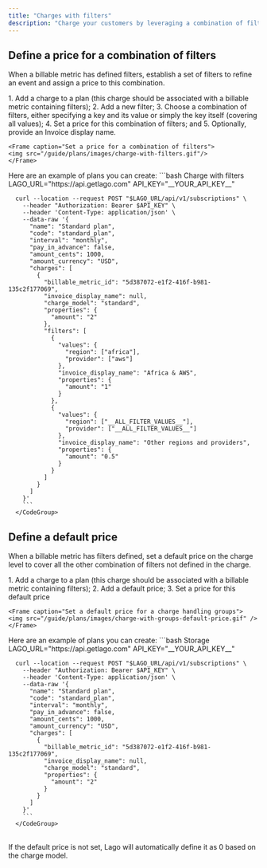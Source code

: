 ```yaml
---
title: "Charges with filters"
description: "Charge your customers by leveraging a combination of filters specified in the billable metric."
---
```


## Define a price for a combination of filters[](#define-price-for-filters "Direct link to heading")

When a billable metric has defined filters, establish a set of filters to refine an event and assign a price to this combination.

<Tabs>
  <Tab title="Dashboard">
    1. Add a charge to a plan (this charge should be associated with a billable metric containing filters);
    2. Add a new filter;
    3. Choose a combination of filters, either specifying a key and its value or simply the key itself (covering all values);
    4. Set a price for this combination of filters; and
    5. Optionally, provide an Invoice display name.

    <Frame caption="Set a price for a combination of filters">
    <img src="/guide/plans/images/charge-with-filters.gif"/>
    </Frame>

  </Tab>
  <Tab title="API">
    Here are an example of plans you can create:
    <CodeGroup>
      ```bash Charge with filters
      LAGO_URL="https://api.getlago.com"
      API_KEY="__YOUR_API_KEY__"

      curl --location --request POST "$LAGO_URL/api/v1/subscriptions" \
        --header "Authorization: Bearer $API_KEY" \
        --header 'Content-Type: application/json' \
        --data-raw '{
          "name": "Standard plan",
          "code": "standard_plan",
          "interval": "monthly",
          "pay_in_advance": false,
          "amount_cents": 1000,
          "amount_currency": "USD",
          "charges": [
            {
              "billable_metric_id": "5d387072-e1f2-416f-b981-135c2f177069",
              "invoice_display_name": null,
              "charge_model": "standard",
              "properties": {
                "amount": "2"
              },
              "filters": [
                {
                  "values": {
                    "region": ["africa"],
                    "provider": ["aws"]
                  },
                  "invoice_display_name": "Africa & AWS",
                  "properties": {
                    "amount": "1"
                  }
                },
                {
                  "values": {
                    "region": ["__ALL_FILTER_VALUES__"],
                    "provider": ["__ALL_FILTER_VALUES__"]
                  },
                  "invoice_display_name": "Other regions and providers",
                  "properties": {
                    "amount": "0.5"
                  }
                }
              ]
            }
          ]
        }'
        ```
      </CodeGroup>

  </Tab>
</Tabs>

## Define a default price[](#define-default-price "Direct link to heading")

When a billable metric has filters defined, set a default price on the charge level to cover all the other combination of filters not defined in the charge.

<Tabs>
  <Tab title="Dashboard">
    1. Add a charge to a plan (this charge should be associated with a billable metric containing filters);
    2. Add a default price;
    3. Set a price for this default price

    <Frame caption="Set a default price for a charge handling groups">
    <img src="/guide/plans/images/charge-with-groups-default-price.gif" />
    </Frame>

  </Tab>
  <Tab title="API">
      Here are an example of plans you can create:
      <CodeGroup>
      ```bash Storage
      LAGO_URL="https://api.getlago.com"
      API_KEY="__YOUR_API_KEY__"

      curl --location --request POST "$LAGO_URL/api/v1/subscriptions" \
        --header "Authorization: Bearer $API_KEY" \
        --header 'Content-Type: application/json' \
        --data-raw '{
          "name": "Standard plan",
          "code": "standard_plan",
          "interval": "monthly",
          "pay_in_advance": false,
          "amount_cents": 1000,
          "amount_currency": "USD",
          "charges": [
            {
              "billable_metric_id": "5d387072-e1f2-416f-b981-135c2f177069",
              "invoice_display_name": null,
              "charge_model": "standard",
              "properties": {
                "amount": "2"
              }
            }
          ]
        }'
        ```
      </CodeGroup>

  </Tab>
</Tabs>
<br />
<Tip>
  If the default price is not set, Lago will automatically define it as 0 based on the charge model.
</Tip>
